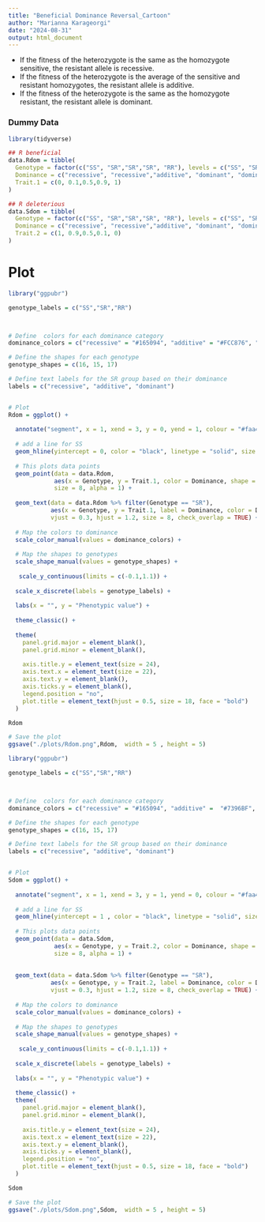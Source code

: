```yaml
---
title: "Beneficial Dominance Reversal_Cartoon"
author: "Marianna Karageorgi"
date: "2024-08-31"
output: html_document
---
```


- If the fitness of the heterozygote is the same as the homozygote sensitive, the resistant allele is recessive.
- If the fitness of the heterozygote is the average of the sensitive and resistant homozygotes, the resistant allele is additive.
- If the fitness of the heterozygote is the same as the homozygote resistant, the resistant allele is dominant.


### Dummy Data 
```r
library(tidyverse)
```

```r
## R beneficial
data.Rdom = tibble(
  Genotype = factor(c("SS", "SR","SR","SR", "RR"), levels = c("SS", "SR","RR")),
  Dominance = c("recessive", "recessive","additive", "dominant", "dominant"),
  Trait.1 = c(0, 0.1,0.5,0.9, 1)
)

## R deleterious
data.Sdom = tibble(
  Genotype = factor(c("SS", "SR","SR","SR", "RR"), levels = c("SS", "SR","RR")),
  Dominance = c("recessive", "recessive","additive", "dominant", "dominant"),
  Trait.2 = c(1, 0.9,0.5,0.1, 0)
)
```


# Plot
```r
library("ggpubr")

genotype_labels = c("SS","SR","RR")



# Define  colors for each dominance category
dominance_colors = c("recessive" = "#165094", "additive" = "#FCC876", "dominant" = "#faa41a")

# Define the shapes for each genotype
genotype_shapes = c(16, 15, 17)

# Define text labels for the SR group based on their dominance
labels = c("recessive", "additive", "dominant")


# Plot
Rdom = ggplot() +
  
  annotate("segment", x = 1, xend = 3, y = 0, yend = 1, colour = "#faa41a", size=0.5, alpha=0.5) +
  
  # add a line for SS 
  geom_hline(yintercept = 0, color = "black", linetype = "solid", size = 0.5) +
  
  # This plots data points
  geom_point(data = data.Rdom, 
             aes(x = Genotype, y = Trait.1, color = Dominance, shape = Genotype),
             size = 8, alpha = 1) +
  
  geom_text(data = data.Rdom %>% filter(Genotype == "SR"), 
            aes(x = Genotype, y = Trait.1, label = Dominance, color = Dominance), 
            vjust = 0.3, hjust = 1.2, size = 8, check_overlap = TRUE) +
  
  # Map the colors to dominance
  scale_color_manual(values = dominance_colors) +
  
  # Map the shapes to genotypes
  scale_shape_manual(values = genotype_shapes) +
  
   scale_y_continuous(limits = c(-0.1,1.1)) +
  
  scale_x_discrete(labels = genotype_labels) +
  
  labs(x = "", y = "Phenotypic value") +
  
  theme_classic() +
  
  theme(
    panel.grid.major = element_blank(), 
    panel.grid.minor = element_blank(),
    
    axis.title.y = element_text(size = 24),
    axis.text.x = element_text(size = 22),
    axis.text.y = element_blank(),
    axis.ticks.y = element_blank(),
    legend.position = "no",
    plot.title = element_text(hjust = 0.5, size = 18, face = "bold")
  )

Rdom

# Save the plot
ggsave("./plots/Rdom.png",Rdom,  width = 5 , height = 5)
```


```r
library("ggpubr")

genotype_labels = c("SS","SR","RR")



# Define  colors for each dominance category
dominance_colors = c("recessive" = "#165094", "additive" =  "#7396BF", "dominant" = "#faa41a")

# Define the shapes for each genotype
genotype_shapes = c(16, 15, 17)

# Define text labels for the SR group based on their dominance
labels = c("recessive", "additive", "dominant")


# Plot
Sdom = ggplot() +
  
  annotate("segment", x = 1, xend = 3, y = 1, yend = 0, colour = "#faa41a", size=0.5, alpha=0.5) +
  
  # add a line for SS 
  geom_hline(yintercept = 1 , color = "black", linetype = "solid", size = 0.5) +
  
  # This plots data points
  geom_point(data = data.Sdom, 
             aes(x = Genotype, y = Trait.2, color = Dominance, shape = Genotype),
             size = 8, alpha = 1) +
  
  
  geom_text(data = data.Sdom %>% filter(Genotype == "SR"), 
            aes(x = Genotype, y = Trait.2, label = Dominance, color = Dominance), 
            vjust = 0.3, hjust = 1.2, size = 8, check_overlap = TRUE) +
  
  # Map the colors to dominance
  scale_color_manual(values = dominance_colors) +
  
  # Map the shapes to genotypes
  scale_shape_manual(values = genotype_shapes) +
  
   scale_y_continuous(limits = c(-0.1,1.1)) +
  
  scale_x_discrete(labels = genotype_labels) +
  
  labs(x = "", y = "Phenotypic value") +
  
  theme_classic() +
  theme(
    panel.grid.major = element_blank(), 
    panel.grid.minor = element_blank(),
    
    axis.title.y = element_text(size = 24),
    axis.text.x = element_text(size = 22),
    axis.text.y = element_blank(),
    axis.ticks.y = element_blank(),
    legend.position = "no",
    plot.title = element_text(hjust = 0.5, size = 18, face = "bold")
  )

Sdom

# Save the plot
ggsave("./plots/Sdom.png",Sdom,  width = 5 , height = 5)
```

